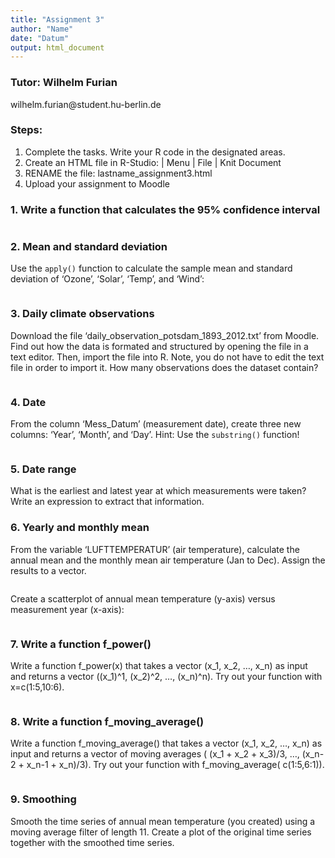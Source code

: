 ```yaml
---
title: "Assignment 3"
author: "Name"
date: "Datum"
output: html_document
---
```


### Tutor: Wilhelm Furian
wilhelm.furian@student.hu-berlin.de

### Steps:

1. Complete the tasks. Write your R code in the designated areas.
2. Create an HTML file in R-Studio: | Menu | File | Knit Document 
3. RENAME the file: lastname_assignment3.html
4. Upload your assignment to Moodle

### 1. Write a function that calculates the 95% confidence interval

```r

```

### 2. Mean and standard deviation

Use the `apply()` function to calculate the sample mean and standard deviation of 'Ozone', 'Solar', 'Temp', and 'Wind':

```r

```

### 3. Daily climate observations

Download the file 'daily_observation_potsdam_1893_2012.txt' from Moodle. Find out how the data is formated and structured by opening the file in a text editor. Then, import the file into R. Note, you do not have to edit the text file in order to import it. How many observations does the dataset contain?

```r

```

### 4. Date

From the column 'Mess_Datum' (measurement date), create three new columns: 'Year', 'Month', and 'Day'. Hint: Use the `substring()` function!

```r

```

### 5. Date range

What is the earliest and latest year at which measurements were taken? Write an expression to extract that information.

### 6. Yearly and monthly mean

From the variable 'LUFTTEMPERATUR' (air temperature), calculate the annual mean and the monthly mean air temperature (Jan to Dec). Assign the results to a vector.

```r

```

Create a scatterplot of annual mean temperature (y-axis) versus measurement year (x-axis):

```r

```

### 7. Write a function f_power()

Write a function f_power(x) that takes a vector (x_1, x_2, ..., x_n) as input and returns a vector ((x_1)^1, (x_2)^2, ..., (x_n)^n). Try out your function with x=c(1:5,10:6).

```r

```

### 8. Write a function f_moving_average()

Write a function f_moving_average() that takes a vector (x_1, x_2, ..., x_n) as input and returns a vector of moving averages ( (x_1 + x_2 + x_3)/3, ...,  (x_n-2 + x_n-1 + x_n)/3). Try out your function with f_moving_average( c(1:5,6:1)).

```r

```

### 9. Smoothing

Smooth the time series of annual mean temperature (you created) using a moving average filter of length 11. Create a plot of the original time series together with the smoothed time series.

```r

```

